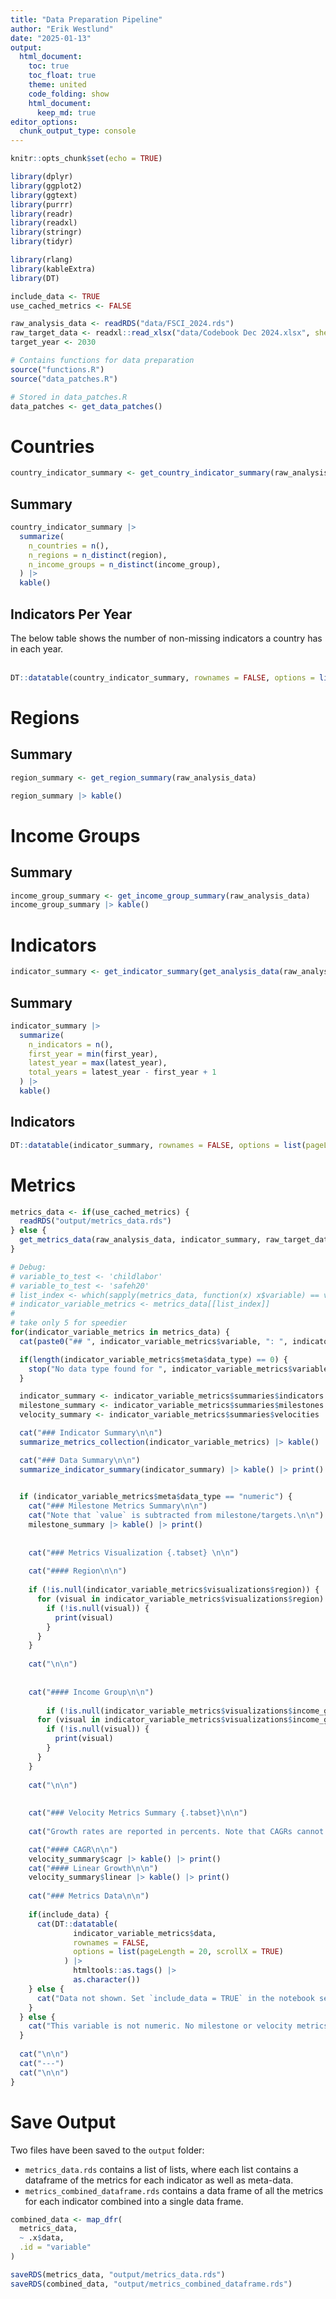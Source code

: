 ```yaml
---
title: "Data Preparation Pipeline"
author: "Erik Westlund"
date: "2025-01-13"
output:
  html_document:
    toc: true
    toc_float: true
    theme: united
    code_folding: show
    html_document:
      keep_md: true
editor_options: 
  chunk_output_type: console
---
```


```r
knitr::opts_chunk$set(echo = TRUE)

library(dplyr)
library(ggplot2)
library(ggtext)
library(purrr)
library(readr)
library(readxl)
library(stringr)
library(tidyr)

library(rlang)
library(kableExtra)
library(DT)

include_data <- TRUE
use_cached_metrics <- FALSE

```

```r

raw_analysis_data <- readRDS("data/FSCI_2024.rds")
raw_target_data <- readxl::read_xlsx("data/Codebook Dec 2024.xlsx", sheet = "Indicators and Target Value")
target_year <- 2030

# Contains functions for data preparation
source("functions.R")
source("data_patches.R")

# Stored in data_patches.R
data_patches <- get_data_patches()

```

# Countries

```r
country_indicator_summary <- get_country_indicator_summary(raw_analysis_data)
```

## Summary

```r
country_indicator_summary |> 
  summarize(
    n_countries = n(),
    n_regions = n_distinct(region),
    n_income_groups = n_distinct(income_group),
  ) |>
  kable()

```

## Indicators Per Year

The below table shows the number of non-missing indicators a country has in each year.
<br><br>

```r
DT::datatable(country_indicator_summary, rownames = FALSE, options = list(pageLength = 20, scrollX = TRUE))
```

# Regions

## Summary

```r
region_summary <- get_region_summary(raw_analysis_data)

region_summary |> kable()
```

# Income Groups

## Summary

```r
income_group_summary <- get_income_group_summary(raw_analysis_data)
income_group_summary |> kable()
```

# Indicators

```r

indicator_summary <- get_indicator_summary(get_analysis_data(raw_analysis_data))

```

## Summary

```r

indicator_summary |> 
  summarize(
    n_indicators = n(),
    first_year = min(first_year),
    latest_year = max(latest_year),
    total_years = latest_year - first_year + 1
  ) |>
  kable()

```

## Indicators 

```r

DT::datatable(indicator_summary, rownames = FALSE, options = list(pageLength = 60, scrollX = TRUE))

```

# Metrics

```r

metrics_data <- if(use_cached_metrics) {
  readRDS("output/metrics_data.rds")
} else {
  get_metrics_data(raw_analysis_data, indicator_summary, raw_target_data, target_year, data_patches)
}

# Debug:
# variable_to_test <- 'childlabor'
# variable_to_test <- 'safeh20'
# list_index <- which(sapply(metrics_data, function(x) x$variable) == variable_to_test)
# indicator_variable_metrics <- metrics_data[[list_index]]
# 
# take only 5 for speedier
for(indicator_variable_metrics in metrics_data) {
  cat(paste0("## ", indicator_variable_metrics$variable, ": ", indicator_variable_metrics$short_label , "\n\n"))

  if(length(indicator_variable_metrics$meta$data_type) == 0) {
    stop("No data type found for ", indicator_variable_metrics$variable)
  }

  indicator_summary <- indicator_variable_metrics$summaries$indicators
  milestone_summary <- indicator_variable_metrics$summaries$milestones
  velocity_summary <- indicator_variable_metrics$summaries$velocities

  cat("### Indicator Summary\n\n")
  summarize_metrics_collection(indicator_variable_metrics) |> kable() |> print()

  cat("### Data Summary\n\n")
  summarize_indicator_summary(indicator_summary) |> kable() |> print()

  
  if (indicator_variable_metrics$meta$data_type == "numeric") {
    cat("### Milestone Metrics Summary\n\n")
    cat("Note that `value` is subtracted from milestone/targets.\n\n")
    milestone_summary |> kable() |> print()
  
    
    cat("### Metrics Visualization {.tabset} \n\n")
    
    cat("#### Region\n\n")  
    
    if (!is.null(indicator_variable_metrics$visualizations$region)) {
      for (visual in indicator_variable_metrics$visualizations$region) {
        if (!is.null(visual)) {
          print(visual)
        }
      }
    }
    
    cat("\n\n")
    
    
    cat("#### Income Group\n\n")  
    
        if (!is.null(indicator_variable_metrics$visualizations$income_group)) {
      for (visual in indicator_variable_metrics$visualizations$income_group) {
        if (!is.null(visual)) {
          print(visual)
        }
      }
    }
    
    cat("\n\n")
    
 
    cat("### Velocity Metrics Summary {.tabset}\n\n")
  
    cat("Growth rates are reported in percents. Note that CAGRs cannot be calculated for values where the starting or ending value is 0.\n\n")

    cat("#### CAGR\n\n")
    velocity_summary$cagr |> kable() |> print()
    cat("#### Linear Growth\n\n")
    velocity_summary$linear |> kable() |> print()
  
    cat("### Metrics Data\n\n")
    
    if(include_data) {
      cat(DT::datatable(
              indicator_variable_metrics$data,
              rownames = FALSE,
              options = list(pageLength = 20, scrollX = TRUE)
            ) |> 
              htmltools::as.tags() |> 
              as.character())
    } else {
      cat("Data not shown. Set `include_data = TRUE` in the notebook set up to include data.\n\n")
    }
  } else {
    cat("This variable is not numeric. No milestone or velocity metrics are available.\n\n")
  }
  
  cat("\n\n")
  cat("---")
  cat("\n\n")
}

```

# Save Output

Two files have been saved to the `output` folder:

* `metrics_data.rds` contains a list of lists, where each list contains a dataframe of the metrics for each indicator as well as meta-data.
* `metrics_combined_dataframe.rds` contains a data frame of all the metrics for each indicator combined into a single data frame.

```r

combined_data <- map_dfr(
  metrics_data,
  ~ .x$data,
  .id = "variable"
)

saveRDS(metrics_data, "output/metrics_data.rds")
saveRDS(combined_data, "output/metrics_combined_dataframe.rds")

```
